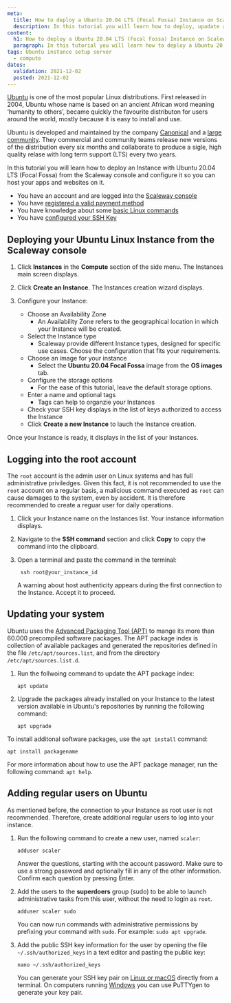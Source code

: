 ```yaml
---
meta:
  title: How to deploy a Ubuntu 20.04 LTS (Focal Fossa) Instance on Scaleway Elements
  description: In this tutorial you will learn how to deploy, upadate and manage a Ubuntu 20.04 LTS (Focal Fossa) Instance on Scaleway Elements.
content:
  h1: How to deploy a Ubuntu 20.04 LTS (Focal Fossa) Instance on Scaleway Elements
  paragraph: In this tutorial you will learn how to deploy a Ubuntu 20.04 LTS (Focal Fossa) Instance on Scaleway Elements.
tags: Ubuntu instance setup server 
  - compute
dates:
  validation: 2021-12-02
  posted: 2021-12-02
---
```


[Ubuntu](https://ubuntu.com/) is one of the most popular Linux distributions. 
First released in 2004, Ubuntu whose name is based on an ancient African word meaning ‘humanity to others’, became quickly the favourite distributon for users around the world, mostly because it is easy to install and use. 

Ubuntu is developed and maintained by the company [Canonical](https://canonical.com/) and a [large community](https://loco.ubuntu.com/). They commercial and community teams release new versions of the distribution every six months and collaborate to produce a sigle, high quality relase with long term support (LTS) every two years.

In this tutorial you will learn how to deploy an Instance with Ubuntu 20.04 LTS (Focal Fossa) from the Scaleway console and configure it so you can host your apps and websites on it. 

<Message type="requirement">

- You have an account and are logged into the [Scaleway console](https://console.scaleway.com)
- You have [registered a valid payment method](/console/my-account/how-to/manage-billing-information/)
- You have knowledge about some [basic Linux commands](/docs/dedibox/dedicated-servers/reference-content/basic-linux-commands/)
- You have [configured your SSH Key](/console/my-project/how-to/create-ssh-key/)

</Message>

## Deploying your Ubuntu Linux Instance from the Scaleway console

1. Click **Instances** in the **Compute** section of the side menu. The Instances main screen displays. 

2. Click **Create an Instance**. The Instances creation wizard displays. 

3. Configure your Instance:
    * Choose an Availability Zone
        * An Availability Zone refers to the geographical location in which your Instance will be created.
    * Select the Instance type
        * Scaleway provide different Instance types, designed for specific use cases. Choose the configuration that fits your requirements.
    * Choose an image for your instance
        * Select the **Ubuntu 20.04 Focal Fossa** image from the **OS images** tab.
    * Configure the storage options
        * For the ease of this tutorial, leave the default storage options.
    * Enter a name and optional tags
        * Tags can help to organzie your Instances
    * Check your SSH key displays in the list of keys authorized to access the Instance 
    * Click **Create a new Instance** to lauch the Instance creation. 

Once your Instance is ready, it displays in the list of your Instances. 

## Logging into the root account

<Message type="tip">

The `root` account is the admin user on Linux systems and has full administrative priviledges.
Given this fact, it is not recommended to use the `root` account on a regular basis, a malicious command executed as `root` can cause damages to the system, even by accident. 
It is therefore recommended to create a reguar user for daily operations.

</Message>

1. Click your Instance name on the Instances list. Your instance information displays. 

2. Navigate to the **SSH command** section and click **Copy** to copy the command into the clipboard. 
    <Lightbox src="scaleway-instance-information-ssh.png" />

3. Open a terminal and paste the command in the terminal:
    ```
     ssh root@your_instance_id
    ```
    <Message type="tip">

    A warning about host authenticity appears during the first connection to the Instance. Accept it to proceed.

    </Message>

## Updating your system

Ubuntu uses the [Advanced Packaging Tool (APT)](https://ubuntu.com/server/docs/package-management) to mange its more than 60.000 precompiled software packages.
The APT package index is collection of available packages and generated the repositories defined in the file `/etc/apt/sources.list`, and from the directory `/etc/apt/sources.list.d`. 

1. Run the follwoing command to update the APT package index:
    ```
    apt update
    ```

2. Upgrade the packages already installed on your Instance to the latest version available in Ubuntu's repositories by running the following command:
    ```
    apt upgrade 
    ```

To install additonal software packages, use the `apt install` command:
```
apt install packagename
```

<Message type="tip">

For more information about how to use the APT package manager, run the following command: `apt help`.

</Message>

## Adding regular users on Ubuntu 

As mentioned before, the connection to your Instance as root user is not recommended. Therefore, create additional regular users to log into your instance. 

1. Run the following command to create a new user, named `scaler`: 
    ```
    adduser scaler
    ```
    Answer the questions, starting with the account password. Make sure to use a strong password and optionally fill in any of the other information. Confirm each question by pressing Enter.

2. Add the users to the **superdoers** group (sudo) to be able to launch administrative tasks from this user, without the need to login as `root`.
    ```
    adduser scaler sudo
    ```
    You can now run commands with administrative permissions by prefixing your command with `sudo`. For example: `sudo apt upgrade`.
3. Add the public SSH key information for the user by opening the file `~/.ssh/authorized_keys` in a text editor and pasting the public key: 
    ```
    nano ~/.ssh/authorized_keys
    ```
    <Message type="tip">

    You can generate your SSH key pair on [Linux or macOS](/console/my-project/how-to/create-ssh-key/#how-to-generate-an-ssh-key-pair-on-osx-and-linux) directly from a terminal. On computers running [Windows](/console/my-project/how-to/create-ssh-key/#how-to-generate-an-ssh-key-pair-on-windows) you can use PuTTYgen to generate your key pair. 

    </Message>
